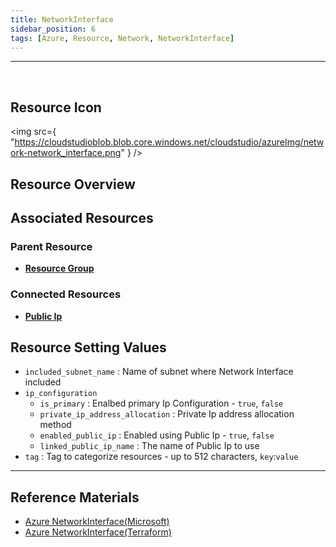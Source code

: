 ```yaml
---
title: NetworkInterface
sidebar_position: 6
tags: [Azure, Resource, Network, NetworkInterface]
---
```


<hr />
<br />

## Resource Icon

<img
    src={
        "https://cloudstudioblob.blob.core.windows.net/cloudstudio/azureImg/network-network_interface.png"
    }
/>

## Resource Overview

## Associated Resources

### Parent Resource

-   [**Resource Group**](https://docs.cstudio.app/en/docs/resource/azure/Base/ResourceGroup)

### Connected Resources

-   [**Public Ip**](https://docs.cstudio.app/en/docs/resource/azure/Network/PublicIp)

## Resource Setting Values

-   `included_subnet_name` : Name of subnet where Network Interface included
-   `ip_configuration`
    -   `is_primary` : Enalbed primary Ip Configuration - `true`, `false`
    -   `private_ip_address_allocation` : Private Ip address allocation method
    -   `enabled_public_ip` : Enabled using Public Ip - `true`, `false`
    -   `linked_public_ip_name` : The name of Public Ip to use
-   `tag` : Tag to categorize resources - up to 512 characters, `key`:`value`
---

## Reference Materials

-   [Azure NetworkInterface(Microsoft)](https://learn.microsoft.com/ko-kr/azure/virtual-network/virtual-network-network-interface?tabs=azure-portal#associate-or-dissociate-a-network-security-group)
-   [Azure NetworkInterface(Terraform)](https://registry.terraform.io/providers/hashicorp/azurerm/latest/docs/resources/network_interface)
